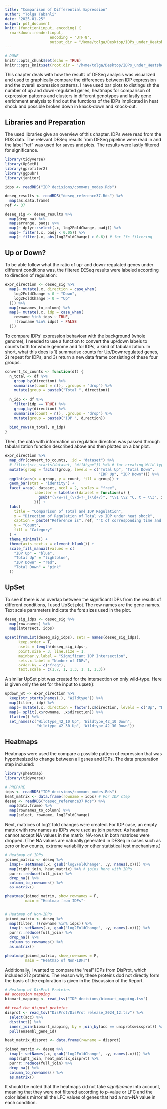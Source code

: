 ```yaml
---
title: "Comparison of Differential Expression"
author: "Tolga Tabanli"
date: "2025-01-25"
output: pdf_document
knit: (function(input, encoding) {
  rmarkdown::render(input,
                    encoding = "UTF-8",
                    output_dir = "/home/tolga/Desktop/IDPs_under_Heatshock/Knittings")})
---
```


```r
# DONE
knitr::opts_chunk$set(echo = TRUE)
knitr::opts_knit$set(root.dir = '/home/tolga/Desktop/IDPs_under_Heatshock/')
```

This chapter deals with how the results of DESeq analysis was visualized
and used to graphically compare the differences between IDP expression
and the overall expression patterns. I have used bar plots to distinguish
the number of up and down-regulated genes, heatmaps for comparison of
expression patterns and clusters in different genotypes and lastly
gene enrichment analysis to find out the functions of the IDPs
implicated in heat shock and possible broken down in knock-down and
knock-out.

## Libraries and Preparation

The used libraries give an overview of this chapter.
IDPs were read from the RDS data.
The relevant DESeq results from DESeq pipeline were read in
and the label "ref" was used for saves and plots.
The results were lastly filtered for significance.

```r
library(tidyverse)
library(UpSetR)
library(gprofiler2)
library(ggpubr)
library(janitor)

idps <- readRDS("IDP decisions/commons_modes.Rds")

deseq_results <- readRDS("deseq_reference37.Rds") %>%
  map(as.data.frame)
ref <- 37

deseq_sig <- deseq_results %>%
  map(drop_na) %>%
  map(arrange, padj) %>%
  map(~ dplyr::select(.x, log2FoldChange, padj)) %>%
  map(~ filter(.x, padj < 0.05)) %>%
  map(~ filter(.x, abs(log2FoldChange) > 0.6)) # for lfc filtering
```

## Up or Down?

To be able follow what the ratio of up- and down-regulated genes
under different conditions was, the filtered DESeq results were 
labeled according to direction of regulation:

```r
expr_direction <- deseq_sig %>%
  map(~ mutate(.x, direction = case_when(
    log2FoldChange < 0 ~ "Down",
    log2FoldChange > 0 ~ "Up"
  ))) %>%
  map(rownames_to_column) %>%
  map(~ mutate(.x, idp = case_when(
    rowname %in% idps ~ TRUE,
    !(rowname %in% idps) ~ FALSE
  )))
```

To compare IDPs' expression behaviour with the background (whole genome),
I needed to use a function to convert the up/down labels to counts both for
whole genome and for IDPs, a kind of tabularization. In short,
what this does is 1) summarise counts for Up/Downregulated genes,
2) repeat for IDPs, and 3) return a new data frame consisting of these four
groups.

```r
convert_to_counts <- function(df) {
  n_total <- df %>%
    group_by(direction) %>%
    summarise(count = n(), .groups = "drop") %>%
    mutate(group = paste0("Total ", direction))
  
  n_idp <- df %>%
    filter(idp == TRUE) %>%
    group_by(direction) %>%
    summarise(count = n(), .groups = "drop") %>%
    mutate(group = paste0("IDP ", direction))
  
  bind_rows(n_total, n_idp)
}
```

Then, the data with information on regulation direction was passed through
tabularization function described above and then plotted on a bar plot.

```r
expr_direction %>%
  map_dfr(convert_to_counts, .id = "dataset") %>%
  # filter(str_starts(dataset, "Wildtype")) %>% # for creating Wild-type only
  mutate(group = factor(group, levels = c("Total Up", "Total Down",
                                          "IDP Up", "IDP Down"))) %>%
  ggplot(aes(x = group, y = count, fill = group)) +
  geom_bar(stat = "identity") +
  facet_wrap(~ dataset, ncol = 2, scales = "free",
             labeller = labeller(dataset = function(x) {
               gsub("(\\w+?)_(\\d+?)_(\\d+?)", "\\1 \\2 °C, t = \\3", x)
             })) +
  labs(
    title = "Comparison of Total and IDP Regulation",
    x = "Direction of Regulation of Total vs IDP under heat shock",
    caption = paste("Reference is", ref, "°C of corresponding time and genotype."),
    y = "Count",
    fill = "Category"
  ) +
  theme_minimal() +
  theme(axis.text.x = element_blank()) +
  scale_fill_manual(values = c(
    "IDP Up" = "blue",
    "Total Up" = "lightblue",
    "IDP Down" = "red",
    "Total Down" = "pink"
  ))
```

## UpSet

To see if there is an overlap between the significant IDPs from the results of
different conditions, I used UpSet plot. The row names are the gene names.
Text scale parameters indicate the font sizes used in the plot.

```r
deseq_sig_idps <- deseq_sig %>%
  map(row.names) %>%
  map(intersect, idps)

upset(fromList(deseq_sig_idps), sets = names(deseq_sig_idps),
      keep.order = T,
      nsets = length(deseq_sig_idps),
      point.size = 3, line.size = 1,
      mainbar.y.label = "Significant IDP Intersection",
      sets.x.label = "Number of IDPs",
      order.by = c("freq"),
      text.scale = c(1.7, 1, 1.3, 1, 1, 1.3))
```

A similar UpSet plot was created for the intersection on only wild-type.
Here is given only the set for the input to upset():

```r
updown_wt <- expr_direction %>%
  keep(str_starts(names(.), "Wildtype")) %>%
  map(filter, idp) %>%
  map(~ mutate(.x, direction = factor(.x$direction, levels = c("Up", "Down")))) %>%
  map(~ split(.x$rowname, .x$direction)) %>%
  flatten() %>%
  set_names(c("Wildtype_42_10 Up", "Wildtype_42_10 Down",
              "Wildtype_42_30 Up", "Wildtype_42_30 Down"))
```

## Heatmaps

Heatmaps were used the compare a possible pattern of expression that
was hypothesized to change between all genes and IDPs. The data preparation
step included:

```r
library(pheatmap)
library(tidyverse)

# PREPARE
idps <- readRDS("IDP decisions/commons_modes.Rds")
heat_matrix <- data.frame(rowname = idps) # For IDP step
deseq <- readRDS("deseq_reference37.Rds") %>%
  map(data.frame) %>%
  map(rownames_to_column) %>%
  map(select, rowname, log2FoldChange)
```

Next, matrices of log2 fold changes were created.
For IDP case, an empty matrix with row names as IDPs were used as join partner.
As heatmap cannot accept NA values in the matrix, NA-rows in both matrices
were dropped. (The NA values are naturally generated in DESeq in cases such
as zero or low counts, extreme variability or other statistical test mechanisms.)

```r
# Heatmap of IDPs
joined_matrix <- deseq %>%
  imap(~ setNames(.x, gsub("log2FoldChange", .y, names(.x)))) %>%
  map(right_join, heat_matrix) %>% # joins here with IDPs
  purrr::reduce(full_join) %>%
  drop_na() %>%
  column_to_rownames() %>%
  as.matrix()

pheatmap(joined_matrix, show_rownames = F,
         main = "Heatmap from IDPs")


# Heatmap of Non-IDPs
joined_matrix <- deseq %>%
  map(filter, !(rowname %in% idps)) %>%
  imap(~ setNames(.x, gsub("log2FoldChange", .y, names(.x)))) %>%
  purrr::reduce(full_join) %>%
  drop_na() %>%
  column_to_rownames() %>%
  as.matrix()

pheatmap(joined_matrix, show_rownames = F,
         main = "Heatmap of Non-IDPs")
```

Additionally, I wanted to compare the "real" IDPs from DisProt, which
included 212 proteins. The reason why these proteins dod not directly
form the basis of the exploration is given in the Discussion of the Report.

```r
# Heatmap of DisProt Proteins
## accession mapping
biomart_mapping <- read_tsv("IDP decisions/biomart_mapping.tsv")

## read the disprot proteins
disprot <- read_tsv("DisProt/DisProt release_2024_12.tsv") %>%
  select(acc) %>%
  distinct() %>%
  inner_join(biomart_mapping, by = join_by(acc == uniprotswissprot)) %>%
  pull(ensembl_gene_id)

heat_matrix_disprot <- data.frame(rowname = disprot)

joined_matrix <- deseq %>%
  imap(~ setNames(.x, gsub("log2FoldChange", .y, names(.x)))) %>%
  map(right_join, heat_matrix_disprot) %>%
  purrr::reduce(full_join) %>%
  drop_na() %>%
  column_to_rownames() %>%
  as.matrix()
```

It should be noted that the heatmaps did not take *significance* into account,
meaning that they were not filtered according to p-value or LFC and
the color labels mirror all the LFC values of genes that had a non-NA value
in each condition.
